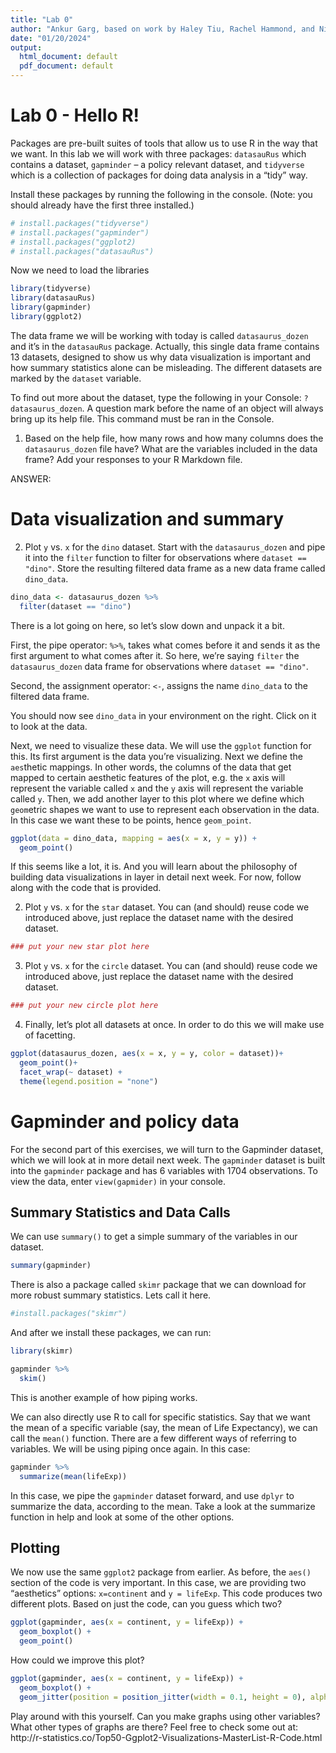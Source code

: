 ```yaml
---
title: "Lab 0"
author: "Ankur Garg, based on work by Haley Tiu, Rachel Hammond, and Nikhil Kalathil"
date: "01/20/2024"
output:
  html_document: default
  pdf_document: default
---
```

# Lab 0 - Hello R!

Packages are pre-built suites of tools that allow us to use R in the way that we want. In this lab we will work with three packages: `datasauRus` which contains a dataset, `gapminder` -- a policy relevant dataset, and `tidyverse` which is a collection of packages for doing data analysis in a "tidy" way.

Install these packages by running the following in the console. (Note: you should already have the first three installed.)

```r
# install.packages("tidyverse")
# install.packages("gapminder")
# install.packages("ggplot2)
# install.packages("datasauRus")
```

Now we need to load the libraries

```r
library(tidyverse) 
library(datasauRus)
library(gapminder)
library(ggplot2)
```

The data frame we will be working with today is called `datasaurus_dozen` and it's in the `datasauRus` package. Actually, this single data frame contains 13 datasets, designed to show us  why data visualization is important and how summary statistics alone can be misleading. The different datasets are marked by the `dataset` variable.

To find out more about the dataset, type the following in your Console: `?datasaurus_dozen`. A question mark before the name of an object will always bring up its help file. This command must be ran in the Console.

1. Based on the help file, how many rows and how many columns does the `datasaurus_dozen` file have? What are the variables included in the data frame? Add your responses to your R Markdown file. 

ANSWER:

# Data visualization and summary

2. Plot `y` vs. `x` for the `dino` dataset. 
Start with the `datasaurus_dozen` and pipe it into the `filter` function to filter for observations where `dataset == "dino"`. Store the resulting filtered data frame as a new data frame called `dino_data`.

```r
dino_data <- datasaurus_dozen %>%
  filter(dataset == "dino")
```

There is a lot going on here, so let's slow down and unpack it a bit. 

First, the pipe operator: `%>%`, takes what comes before it and sends it as the first argument to what comes after it. So here, we're saying `filter` the `datasaurus_dozen` data frame for observations where `dataset == "dino"`.

Second, the assignment operator: `<-`, assigns the name `dino_data` to the filtered data frame.

You should now see `dino_data` in your environment on the right. Click on it to look at the data.

Next, we need to visualize these data. We will use the `ggplot` function for this. Its first argument is the data you're visualizing. Next we define the `aes`thetic mappings. In other words, the columns of the data that get mapped to certain aesthetic features of the plot, e.g. the `x` axis will represent the variable called `x` and the `y` axis will represent the variable called `y`. Then, we add another layer to this plot where we define which `geom`etric shapes we want to use to represent each observation in the data. In this case we want these to be points, hence `geom_point`.

```r
ggplot(data = dino_data, mapping = aes(x = x, y = y)) +
  geom_point()
```

If this seems like a lot, it is. And you will learn about the philosophy of building data visualizations in layer in detail next week. For now, follow along with the code that is provided.

2. Plot `y` vs. `x` for the `star` dataset. You can (and should) reuse code we introduced above, just replace the dataset name with the desired dataset. 

```r
### put your new star plot here

```


3. Plot `y` vs. `x` for the `circle` dataset. You can (and should) reuse code we introduced above, just replace the dataset name with the desired dataset. 

```r
### put your new circle plot here

```

4. Finally, let's plot all datasets at once. In order to do this we will make use of facetting.

```r
ggplot(datasaurus_dozen, aes(x = x, y = y, color = dataset))+
  geom_point()+
  facet_wrap(~ dataset) +
  theme(legend.position = "none")
```

# Gapminder and policy data 

For the second part of this exercises, we will turn to the Gapminder dataset, which we will look at in more detail next week. The `gapminder` dataset is built into the `gapminder` package and has 6 variables with 1704 observations. To view the data, enter `view(gapmider)` in your console. 

## Summary Statistics and Data Calls

We can use `summary()` to get a simple summary of the variables in our dataset. 

```r
summary(gapminder)
```

There is also a package called `skimr` package that we can download for more robust summary statistics. Lets call it here. 

```r
#install.packages("skimr")
```

And after we install these packages, we can run: 

```r
library(skimr)

gapminder %>% 
  skim()
```

This is another example of how piping works. 

We can also directly use R to call for specific statistics. Say that we want the mean of a specific variable (say, the mean of Life Expectancy), we can call the `mean()` function. There are a few different ways of referring to variables. We will be using piping once again. In this case: 

```r
gapminder %>% 
  summarize(mean(lifeExp))
```

In this case, we pipe the `gapminder` dataset forward, and use `dplyr` to summarize the data, according to the mean. Take a look at the summarize function in help and look at some of the other options. 

## Plotting

We now use the same `ggplot2` package from earlier. As before, the `aes()` section of the code is very important. In this case, we are providing two "aesthetics" options: `x=continent` and `y = lifeExp`. This code produces two different plots. Based on just the code, can you guess which two? 

```r
ggplot(gapminder, aes(x = continent, y = lifeExp)) +
  geom_boxplot() +
  geom_point()
```

How could we improve this plot?
```r
ggplot(gapminder, aes(x = continent, y = lifeExp)) +
  geom_boxplot() +
  geom_jitter(position = position_jitter(width = 0.1, height = 0), alpha = .25)
```

Play around with this yourself. Can you make graphs using other variables? What other types of graphs are there? Feel free to check some out at: http://r-statistics.co/Top50-Ggplot2-Visualizations-MasterList-R-Code.html
